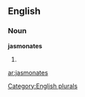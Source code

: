 
==English==

===Noun===
'''jasmonates'''

# {{plural of|[[jasmonate]]}}

[[Category:English plurals]]

[[ar:jasmonates]]